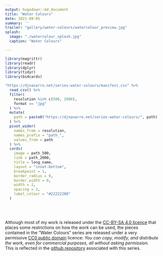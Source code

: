 ```yaml
---
output: hugodown::md_document
title: "Water Colours"
date: 2021-09-05
summary: ''
trailer: "gallery/water-colours/watercolour_preview.jpg"
splash:
  image: "./watercolour_splash.jpg"
  caption: "Water Colours"

---
```


<style> 
a > h5 { 
  color: #ddd; 
  font-weight: normal;
} 
</style> 


```r
library(magrittr)
library(readr)
library(dplyr)
library(tidyr)
library(bs4cards)

"https://djnavarro.net/series-water-colours/manifest.csv" %>% 
  read_csv() %>% 
  filter(
    resolution %in% c(500, 2000), 
    format == "jpg"
  ) %>% 
  mutate(
    path = paste0("https://djnavarro.net/series-water-colours/", path)
  ) %>% 
  pivot_wider(
    names_from = resolution, 
    names_prefix = "path_", 
    values_from = path
  ) %>% 
  cards(
    image = path_500,
    link = path_2000,
    title = long_name,
    layout = "inset-bottom", 
    breakpoint = 1,
    border_radius = 0,
    border_width = 0, 
    width = 2,
    spacing = 3,
    label_colour = "#22222280"
  )  
```

<br><br>

Although most of my work is released under the [CC-BY-SA 4.0 licence](https://creativecommons.org/licenses/by-sa/4.0/) that places some restrictions on how the work can be used, the pieces contained in the "Water Colours" series are released under a very permissive [CC0 public domain](https://creativecommons.org/publicdomain/zero/1.0/) licence: *You can copy, modify, and distribute the work, even for commercial purposes, all without asking permission.* This is reflected in the [github repository](https://github.com/djnavarro/series-water-colours) associated with this series.


